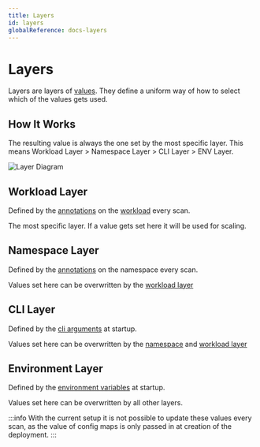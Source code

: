 ```yaml
---
title: Layers
id: layers
globalReference: docs-layers
---
```


# Layers

Layers are layers of [values](ref:docs-values).
They define a uniform way of how to select which of the values gets used.

## How It Works

The resulting value is always the one set by the most specific layer.
This means Workload Layer > Namespace Layer > CLI Layer > ENV Layer.

![Layer Diagram](./assets/layer-diagram.png)

## Workload Layer

Defined by the [annotations](ref:docs-values) on the [workload](ref:docs-workload-types) every scan.

The most specific layer.
If a value gets set here it will be used for scaling.

## Namespace Layer

Defined by the [annotations](ref:docs-values) on the namespace every scan.

Values set here can be overwritten by the [workload layer](#workload)

## CLI Layer

Defined by the [cli arguments](ref:docs-arguments) at startup.

Values set here can be overwritten by the [namespace](#namespace) and [workload layer](#workload)

## Environment Layer

Defined by the [environment variables](ref:docs-environment-variables) at startup.

Values set here can be overwritten by all other layers.

:::info
With the current setup it is not possible to update these values every scan,
as the value of config maps is only passed in at creation of the deployment.
:::
